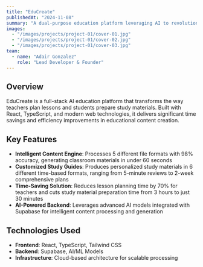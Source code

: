 ---
title: "EduCreate"
publishedAt: "2024-11-08"
summary: "A dual-purpose education platform leveraging AI to revolutionize lesson planning and study material preparation for teachers and students."
images:
  - "/images/projects/project-01/cover-01.jpg"
  - "/images/projects/project-01/cover-02.jpg"
  - "/images/projects/project-01/cover-03.jpg"
team:
  - name: "Adair Gonzalez"
    role: "Lead Developer & Founder"
---

## Overview

EduCreate is a full-stack AI education platform that transforms the way teachers plan lessons and students prepare study materials. Built with React, TypeScript, and modern web technologies, it delivers significant time savings and efficiency improvements in educational content creation.

## Key Features

- **Intelligent Content Engine**: Processes 5 different file formats with 98% accuracy, generating classroom materials in under 60 seconds
- **Customized Study Guides**: Produces personalized study materials in 6 different time-based formats, ranging from 5-minute reviews to 2-week comprehensive plans
- **Time-Saving Solution**: Reduces lesson planning time by 70% for teachers and cuts study material preparation time from 3 hours to just 30 minutes
- **AI-Powered Backend**: Leverages advanced AI models integrated with Supabase for intelligent content processing and generation

## Technologies Used

- **Frontend**: React, TypeScript, Tailwind CSS
- **Backend**: Supabase, AI/ML Models
- **Infrastructure**: Cloud-based architecture for scalable processing